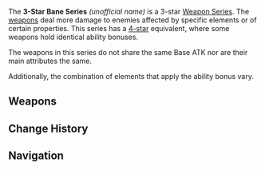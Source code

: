 {{Weapon Series Infobox
|region  = Teyvat
|rarity  = 3
|passive = Increase damage against opponents affected by one of two elements or a certain opponent type
|naming  = Ability bonus name: Bane of ''targets''
}}
The '''3-Star Bane Series''' ''(unofficial name)'' is a 3-star [[Weapon Series]]. The [[weapons]] deal more damage to enemies affected by specific elements or of certain properties. This series has a [[4-Star Bane Series|4-star]] equivalent, where some weapons hold identical ability bonuses.

The weapons in this series do not share the same Base ATK nor are their main attributes the same.

Additionally, the combination of elements that apply the ability bonus vary.
==Weapons==
{{Weapons by Category Table|type=3-Star Bane Series}}

==Change History==
{{Change History|1.0}}
==Navigation==
{{Weapon Series Navbox}}